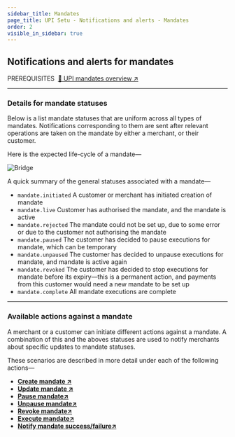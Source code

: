 ```yaml
---
sidebar_title: Mandates
page_title: UPI Setu - Notifications and alerts - Mandates
order: 2
visible_in_sidebar: true
---
```


## Notifications and alerts for mandates

<Text size="small" weight="600">
  PREREQUISITES&nbsp;
</Text>
<a href="/payments/umap/mandates" target="_self">
  🌟 UPI mandates overview ↗
</a>

<hr class="primary" />

### Details for mandate statuses

Below is a list mandate statuses that are uniform across all types of mandates. Notifications corresponding to them are sent after relevant operations are taken on the mandate by either a merchant, or their customer.

Here is the expected life-cycle of a mandate—

<img
  src="https://storage.googleapis.com/strapi-assets/latest/mandate_base_diagram/mandate_base_diagram.svg"
  alt="Bridge"
/>

A quick summary of the general statuses associated with a mandate—

<Text>
  <ul>
    <li>
      <code>mandate.initiated</code> A customer or merchant has initiated
      creation of mandate
    </li>
    <li>
      <code>mandate.live</code> Customer has authorised the mandate, and the
      mandate is active
    </li>
    <li>
      <code>mandate.rejected</code> The mandate could not be set up, due to some
      error or due to the customer not authorising the mandate
    </li>
    <li>
      <code>mandate.paused</code> The customer has decided to pause executions
      for mandate, which can be temporary
    </li>
    <li>
      <code>mandate.unpaused</code> The customer has decided to unpause
      executions for mandate, and mandate is active again
    </li>
    <li>
      <code>mandate.revoked</code> The customer has decided to stop executions
      for mandate before its expiry—this is a permanent action, and payments
      from this customer would need a new mandate to be set up
    </li>
    <li>
      <code>mandate.complete</code> All mandate executions are complete
    </li>
  </ul>
</Text>

<hr class="primary" />

### Available actions against a mandate

A merchant or a customer can initiate different actions against a mandate. A combination of this and the aboves statuses are used to notify merchants about specific updates to mandate statuses.

These scenarios are described in more detail under each of the following actions—

- **<a href="/payments/umap/notifications/mandates/create">Create mandate ↗</a>**
- **<a href="/payments/umap/notifications/mandates/update">Update mandate ↗</a>**
- **<a href="/payments/umap/notifications/mandates/pause">Pause mandate↗</a>**
- **<a href="/payments/umap/notifications/mandates/unpause">Unpause mandate↗</a>**
- **<a href="/payments/umap/notifications/mandates/revoke">Revoke mandate↗</a>**
- **<a href="/payments/umap/notifications/mandates/execute">Execute mandate↗</a>**
- **<a href="/payments/umap/notifications/mandates/notify">Notify mandate success/failure↗</a>**
